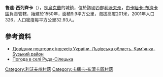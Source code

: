 {{coord|50|9|24|N|24|24|52|E|scale:100000|display=title}}

'''魯達-西列齊卡'''（{{lang-uk|Руда-Сілецька}}），是[[烏克蘭|烏克蘭]]的城鎮，位於該國西部[[利沃夫州|利沃夫州]]，由[[卡緬卡-布濟卡區|卡緬卡-布濟卡區]]負責管轄，始建於1550年，面積9.9平方公里，海拔高度201米，2001年人口326，人口密度每平方公里32.93人。

==參考資料==
*[http://www.uaidx.com/13/287/index Довідник поштових індексів України. Львівська область. Кам'янка-Бузький район] {{Wayback|url=http://www.uaidx.com/13/287/index |date=20160909184945 }}
* [http://weather.in.ua/ua/l'vovskaja/22849 Погода в селі Руда-Сілецька] {{Wayback|url=http://weather.in.ua/ua/l%27vovskaja/22849 |date=20071015213729 }}

[[Category:利沃夫州村落|Category:利沃夫州村落]]
[[Category:卡緬卡-布濟卡區村落|Category:卡緬卡-布濟卡區村落]]


{{Lviv-geo-stub}}